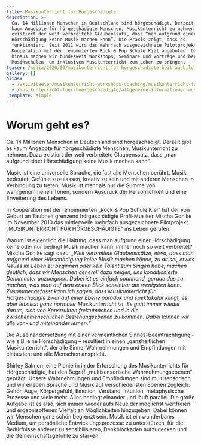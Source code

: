 ```yaml
---
title: Musikunterricht für Hörgeschädigte
description: >-
  Ca. 14 Millionen Menschen in Deutschland sind hörgeschädigt. Derzeit gibt es
  kaum Angebote für hörgeschädigte Menschen, Musikunterricht zu nehmen. Dazu
  existiert der weit verbreitete Glaubenssatz, dass “man aufgrund einer
  Hörschädigung keine Musik machen kann”. Die Praxis zeigt, dass es
  funktioniert. Seit 2011 wird das mehrfach ausgezeichnete Pilotprojekt in
  Kooperation mit der renommierten Rock & Pop Schule Kiel angeboten. Darüber
  hinaus machen wir bundesweit Workshops, Seminare und Vorträge und beraten
  Musikschulen, um inklusiven Musikunterricht zum Leben zu bringen.
teaser: /media/2020/09/musikunterricht-fur-horgeschadigte-beitragsbild.jpg
gallery: []
alias:
  - /aktivitaeten/musikunterricht-workshops-coaching/musikunterricht-fuer-hoergeschaedigte/worum-geht-es-musikunterricht-fur-horgeschadigte
  - /musikunterricht-fuer-hoergeschaedigte/allgemeine-informationen-musikunterricht.html
_template: simple
---
```


# Worum geht es?

Ca. 14 Millionen Menschen in Deutschland sind hörgeschädigt. Derzeit gibt es kaum Angebote für hörgeschädigte Menschen, Musikunterricht zu nehmen. Dazu existiert der weit verbreitete Glaubenssatz, dass „man aufgrund einer Hörschädigung keine Musik machen kann“.

Musik ist eine universelle Sprache, die fast alle Menschen berührt. Musik bedeutet, Gefühle zuzulassen, kreativ zu sein und mit anderen Menschen in Verbindung zu treten. Musik ist mehr als nur die Summe von wahrgenommenen Tönen, sondern Ausdruck der Persönlichkeit und eine Erweiterung des Lebens.

In Kooperation mit der renommierten „Rock & Pop Schule Kiel“ hat der von Geburt an Taubheit grenzend hörgeschädigte Profi-Musiker Mischa Gohlke im November 2010 das mittlerweile mehrfach ausgezeichnete Pilotprojekt „MUSIKUNTERRICHT FÜR HÖRGESCHÄDIGTE“ ins Leben gerufen.

Warum ist eigentlich die Haltung, dass man aufgrund einer Hörschädigung keine oder nur bedingt Musik machen kann, immer noch so weit verbreitet? Mischa Gohlke sagt dazu: _„Weit verbreitete Glaubenssätze, etwa, dass man aufgrund einer Hörschädigung keine Musik machen könne, zu alt sei, etwas Neues im Leben zu beginnen oder kein Talent zum Singen habe, machen deutlich, dass wir Menschen generell dazu neigen, uns konditionierte Denkmuster anzueignen. Dabei ist es einfach spannend, gerade das zu machen, was man auf dem ersten Blick scheinbar am wenigsten kann. Zusammengefasst kann ich sagen, dass Musikunterricht für Hörgeschädigte zwar auf einer Ebene paradox und spektakulär klingt, es aber letztlich ganz normaler Musikunterricht ist. Es geht immer wieder darum, sich von Konstrukten freizumachen und in die zwischenmenschlichen Beziehungsebenen zu kommen. Dabei können wir alle von- und miteinander lernen.“_

Die Auseinandersetzung mit einer vermeintlichen Sinnes-Beeinträchtigung – wie z.B. eine Hörschädigung – resultiert in einen „ganzheitlichen Musikunterricht“, der alle Sinne, Wahrnehmungen und Empfindungen mit einbezieht und alle Menschen anspricht.

Shirley Salmon, eine Pionierin in der Erforschung des Musikunterrichts für Hörgeschädigte, hat den Begriff „multisensorische Wahrnehmungsebenen“ geprägt. Unsere Wahrnehmungen und Empfindungen sind multisensorisch und wir erleben Sprache und Musik auf verschiedensten Ebenen zugleich: Gehör, Auge, Körpergefühl, Emotion, Verstand, Intuition, metaphysische Prozesse und viele mehr. Alles bedingt einander und läuft parallel. Die große Aufgabe ist es also, sich immer wieder aufs Neue der möglichst wertfreien und ergebnisoffenen Vielfalt an Möglichkeiten hinzugeben. Dabei können wir Menschen ganz schön begrenzt sein. Musik ist ein wunderbares Medium, um persönliche Entwicklungsprozesse zu unterstützen, für die Bedürfnisse anderer zu sensibilisieren, Denkblockaden aufzudecken und die Gemeinschaftsgefühle zu stärken.
